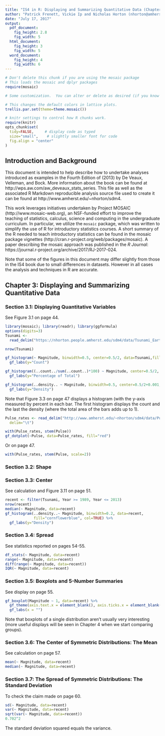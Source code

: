 ```yaml
---
title: "IS4 in R: Displaying and Summarizing Quantitative Data (Chapter 3)"
author: "Patrick Frenett, Vickie Ip and Nicholas Horton (nhorton@amherst.edu)"
date: "July 17, 2017"
output: 
  pdf_document:
    fig_height: 2.8
    fig_width: 5
  html_document:
    fig_height: 3
    fig_width: 5
  word_document:
    fig_height: 4
    fig_width: 6
---
```



```r
# Don't delete this chunk if you are using the mosaic package
# This loads the mosaic and dplyr packages
require(mosaic)
```

```r
# Some customization.  You can alter or delete as desired (if you know what you are doing).

# This changes the default colors in lattice plots.
trellis.par.set(theme=theme.mosaic())  

# knitr settings to control how R chunks work.
require(knitr)
opts_chunk$set(
  tidy=FALSE,     # display code as typed
  size="small",    # slightly smaller font for code
  fig.align = "center"
)
```

## Introduction and Background 

This document is intended to help describe how to undertake analyses introduced 
as examples in the Fourth Edition of \emph{Intro Stats} (2013) by De Veaux, Velleman, and Bock.
More information about the book can be found at http://wps.aw.com/aw_deveaux_stats_series.  This file as well as the associated R Markdown reproducible analysis source file used to create it can be found at http://www.amherst.edu/~nhorton/sdm4.

This work leverages initiatives undertaken by Project MOSAIC (http://www.mosaic-web.org), an NSF-funded effort to improve the teaching of statistics, calculus, science and computing in the undergraduate curriculum. In particular, we utilize the `mosaic` package, which was written to simplify the use of R for introductory statistics courses. A short summary of the R needed to teach introductory statistics can be found in the mosaic package vignettes (http://cran.r-project.org/web/packages/mosaic). A paper describing the mosaic approach was published in the *R Journal*: https://journal.r-project.org/archive/2017/RJ-2017-024.

Note that some of the figures in this document may differ slightly from those in the IS4 book due to small differences in datasets. However in all cases the analysis and techniques in R are accurate.

## Chapter 3: Displaying and Summarizing Quantitative Data

### Section 3.1: Displaying Quantitative Variables

See Figure 3.1 on page 44.

```r
library(mosaic); library(readr); library(ggformula)
options(digits=3)
Tsunami <- 
  read_delim("https://nhorton.people.amherst.edu/sdm4/data/Tsunami_Earthquakes.txt",   delim="\t")
```
```r
nrow(Tsunami)
```


```r
gf_histogram(~ Magnitude, binwidth=0.5, center=0.5/2, data=Tsunami,fill="orange", col=TRUE) %>%
  gf_labs(y="Count")

gf_histogram((..count../sum(..count..)*100) ~ Magnitude, center=0.5/2, binwidth = 0.5, fill="red", col=TRUE, data=Tsunami) %>%
  gf_labs(y="Percentage of Total")

gf_histogram(..density.. ~ Magnitude, binwidth=0.5, center=0.5/2+0.001, data=Tsunami,fill="lightblue3", col=TRUE) %>%
  gf_labs(y="Density")
```

Note that Figure 3.3 on page 47 displays a histogram (with the y-axis measured by percent in each bar.  The first histogram displays the count and the last the density (where the total area of the bars adds up to 1).

```r
Pulse_rates <- read_delim("http://www.amherst.edu/~nhorton/sdm4/data/Pulse_rates.txt",
  delim="\t")
```
```r
with(Pulse_rates, stem(Pulse))
gf_dotplot(~Pulse, data=Pulse_rates, fill="red")
```

Or on page 47.

```r
with(Pulse_rates, stem(Pulse, scale=2))
```

### Section 3.2: Shape


### Section 3.3: Center

See calculation and Figure 3.11 on page 51.

```r
recent <- filter(Tsunami, Year >= 1989, Year <= 2013)
nrow(recent)   
median(~ Magnitude, data=recent)
gf_histogram(..density..~ Magnitude, binwidth=0.2, data=recent, 
             fill="cornflowerblue", col=TRUE) %>%
  gf_labs(y="Density")
```


### Section 3.4: Spread

See statistics reported on pages 54-55.

```r
df_stats(~ Magnitude, data=recent)
range(~ Magnitude, data=recent)
diff(range(~ Magnitude, data=recent))
IQR(~ Magnitude, data=recent)
```

### Section 3.5: Boxplots and 5-Number Summaries

See display on page 55.
```r
gf_boxplot(Magnitude ~ 1, data=recent) %>%
  gf_theme(axis.text.x = element_blank(), axis.ticks.x = element_blank()) %>% 
  gf_labs(x = "")
```

Note that boxplots of a single distribution aren't usually very interesting (more useful displays will be seen in Chapter 4 when we start comparing groups).

### Section 3.6: The Center of Symmetric Distributions: The Mean

See calculation on page 57.

```r
mean(~ Magnitude, data=recent)
median(~ Magnitude, data=recent)
```

### Section 3.7: The Spread of Symmetric Distributions: The Standard Deviation

To check the claim made on page 60.

```r
sd(~ Magnitude, data=recent)
var(~ Magnitude, data=recent)
sqrt(var(~ Magnitude, data=recent))
0.702^2
```

The standard deviation squared equals the variance.
